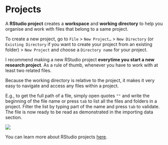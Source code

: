 # Projects

A **RStudio project** creates a **workspace** and **working directory** to help you organise and work with files that belong to a same project.

To create a new project, go to `File` > `New Project…` > `New Directory` (or `Existing Directory` if you want to create your project from an existing folder) > `New Project` and choose a `Directory name` for your project.

I recommend making a new RStudio project **everytime you start a new research project**. As a rule of thumb, whenever you have to work with at least two related files.

Because the working directory is relative to the project, it makes it very easy to navigate and access any files within a project.

E.g., to get the full path of a file, simply open quotes `""` and write the beginning of the file name or press `tab` to list all the files and folders in a project. Filter the list by typing part of the name and press `tab` to validate. The file is now ready to be read as demonstrated in the importing data section.

![](figures/project-import-file.gif)

You can learn more about RStudio projects [here](https://support.rstudio.com/hc/en-us/articles/200526207-Using-Projects).
